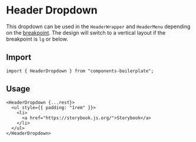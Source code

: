 

<Meta of={HeaderDropdownStories} />

# Header Dropdown

This dropdown can be used in the `HeaderWrapper` and `HeaderMenu` depending on the [breakpoint](?path=/docs/design-system-breakpoints--page).
The design will switch to a vertical layout if the breakpoint is `lg` or below.

<Story of={HeaderDropdownStories.Default} />

## Import

```tsx
import { HeaderDropdown } from "components-boilerplate";
```

## Usage

```tsx
<HeaderDropdown {...rest}>
  <ul style={{ padding: "1rem" }}>
    <li>
      <a href="https://storybook.js.org/">Storybook</a>
    </li>
  </ul>
</HeaderDropdown>
```
